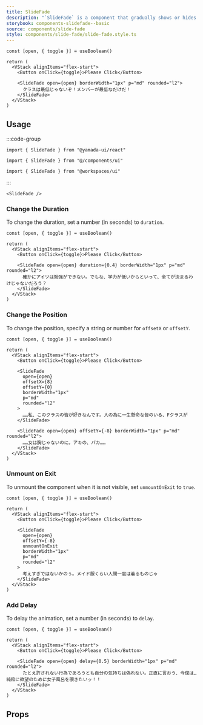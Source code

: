 ```yaml
---
title: SlideFade
description: "`SlideFade` is a component that gradually shows or hides an element while moving it from a specified position."
storybook: components-slidefade--basic
source: components/slide-fade
style: components/slide-fade/slide-fade.style.ts
---
```


```tsx preview functional client
const [open, { toggle }] = useBoolean()

return (
  <VStack alignItems="flex-start">
    <Button onClick={toggle}>Please Click</Button>

    <SlideFade open={open} borderWidth="1px" p="md" rounded="l2">
      クラスは最低じゃないぞ！メンバーが最低なだけだ！
    </SlideFade>
  </VStack>
)
```

## Usage

:::code-group

```tsx [package]
import { SlideFade } from "@yamada-ui/react"
```

```tsx [alias]
import { SlideFade } from "@/components/ui"
```

```tsx [monorepo]
import { SlideFade } from "@workspaces/ui"
```

:::

```tsx
<SlideFade />
```

### Change the Duration

To change the duration, set a number (in seconds) to `duration`.

```tsx preview functional client
const [open, { toggle }] = useBoolean()

return (
  <VStack alignItems="flex-start">
    <Button onClick={toggle}>Please Click</Button>

    <SlideFade open={open} duration={0.4} borderWidth="1px" p="md" rounded="l2">
      確かにアイツは勉強ができない。でもな、学力が低いからといって、全てが決まるわけじゃないだろう？
    </SlideFade>
  </VStack>
)
```

### Change the Position

To change the position, specify a string or number for `offsetX` or `offsetY`.

```tsx preview functional client
const [open, { toggle }] = useBoolean()

return (
  <VStack alignItems="flex-start">
    <Button onClick={toggle}>Please Click</Button>

    <SlideFade
      open={open}
      offsetX={8}
      offsetY={0}
      borderWidth="1px"
      p="md"
      rounded="l2"
    >
      ……私、このクラスの皆が好きなんです。人の為に一生懸命な皆のいる、Fクラスが
    </SlideFade>

    <SlideFade open={open} offsetY={-8} borderWidth="1px" p="md" rounded="l2">
      ……女は胸じゃないのに。アキの、バカ……
    </SlideFade>
  </VStack>
)
```

### Unmount on Exit

To unmount the component when it is not visible, set `unmountOnExit` to `true`.

```tsx preview functional client
const [open, { toggle }] = useBoolean()

return (
  <VStack alignItems="flex-start">
    <Button onClick={toggle}>Please Click</Button>

    <SlideFade
      open={open}
      offsetY={-8}
      unmountOnExit
      borderWidth="1px"
      p="md"
      rounded="l2"
    >
      考えすぎではないかのぅ。メイド服くらい人間一度は着るものじゃ
    </SlideFade>
  </VStack>
)
```

### Add Delay

To delay the animation, set a number (in seconds) to `delay`.

```tsx preview functional client
const [open, { toggle }] = useBoolean()

return (
  <VStack alignItems="flex-start">
    <Button onClick={toggle}>Please Click</Button>

    <SlideFade open={open} delay={0.5} borderWidth="1px" p="md" rounded="l2">
      たとえ許されない行為であろうとも自分の気持ちは偽れない。正直に言おう、今僕は…純粋に欲望のために女子風呂を覗きたいッ！！
    </SlideFade>
  </VStack>
)
```

## Props

<PropsTable name="slide-fade" />
